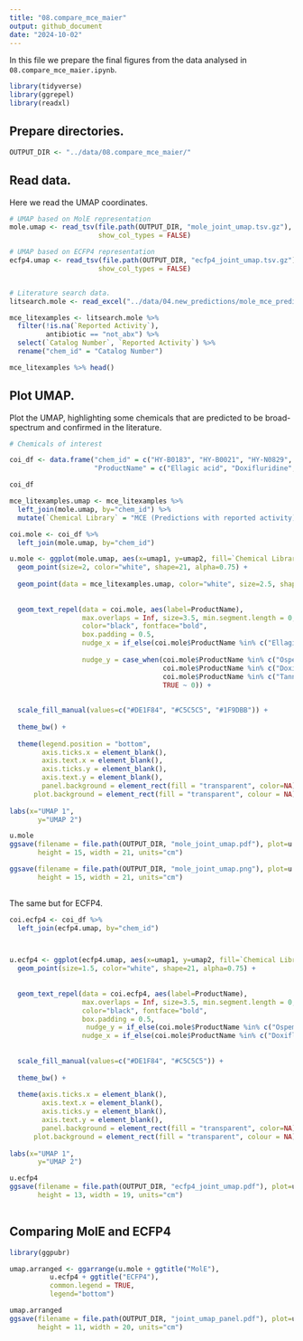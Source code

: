 ```yaml
---
title: "08.compare_mce_maier"
output: github_document
date: "2024-10-02"
---  
```

  
In this file we prepare the final figures from the data analysed in `08.compare_mce_maier.ipynb`. 

```r
library(tidyverse)
library(ggrepel)
library(readxl)
```

## Prepare directories. 
  
```r

OUTPUT_DIR <- "../data/08.compare_mce_maier/"

```


## Read data.  
  
Here we read the UMAP coordinates.  
```r

# UMAP based on MolE representation
mole.umap <- read_tsv(file.path(OUTPUT_DIR, "mole_joint_umap.tsv.gz"), 
                      show_col_types = FALSE)

# UMAP based on ECFP4 representation
ecfp4.umap <- read_tsv(file.path(OUTPUT_DIR, "ecfp4_joint_umap.tsv.gz"), 
                      show_col_types = FALSE)


# Literature search data. 
litsearch.mole <- read_excel("../data/04.new_predictions/mole_mce_predictions_litsearch.xlsx", sheet = "mole_over10")

mce_litexamples <- litsearch.mole %>% 
  filter(!is.na(`Reported Activity`),
         antibiotic == "not_abx") %>% 
  select(`Catalog Number`, `Reported Activity`) %>% 
  rename("chem_id" = "Catalog Number")

mce_litexamples %>% head()
```
  
## Plot UMAP. 

Plot the UMAP, highlighting some chemicals that are predicted to be broad-spectrum and confirmed in the literature.

```r
# Chemicals of interest

coi_df <- data.frame("chem_id" = c("HY-B0183", "HY-B0021", "HY-N0829", "HY-B0723", "HY-B2136" ),
                     "ProductName" = c("Ellagic acid", "Doxifluridine", "Shionone", "Ospemifene", "Tannic acid"))

coi_df
```

```r

mce_litexamples.umap <- mce_litexamples %>% 
  left_join(mole.umap, by="chem_id") %>% 
  mutate(`Chemical Library` = "MCE (Predictions with reported activity)")
```


```r
coi.mole <- coi_df %>% 
  left_join(mole.umap, by="chem_id")
```




 
```r

u.mole <- ggplot(mole.umap, aes(x=umap1, y=umap2, fill=`Chemical Library`)) +
  geom_point(size=2, color="white", shape=21, alpha=0.75) +
  
  geom_point(data = mce_litexamples.umap, color="white", size=2.5, shape=21, alpha=0.75) +
  
  
  geom_text_repel(data = coi.mole, aes(label=ProductName), 
                  max.overlaps = Inf, size=3.5, min.segment.length = 0, 
                  color="black", fontface="bold",
                  box.padding = 0.5,
                  nudge_x = if_else(coi.mole$ProductName %in% c("Ellagic acid", "Tannic acid", "Ospemifene"), 1, 0),
                  
                  nudge_y = case_when(coi.mole$ProductName %in% c("Ospemifene", "Shionone") ~ 3,
                                      coi.mole$ProductName %in% c("Doxifluridine") ~ -2,
                                      coi.mole$ProductName %in% c("Tannic acid") ~ 2,
                                      TRUE ~ 0)) +
  
  
  scale_fill_manual(values=c("#DE1F84", "#C5C5C5", "#1F9DBB")) +
  
  theme_bw() +
  
  theme(legend.position = "bottom",
        axis.ticks.x = element_blank(),
        axis.text.x = element_blank(),
        axis.ticks.y = element_blank(),
        axis.text.y = element_blank(),
        panel.background = element_rect(fill = "transparent", color=NA),
      plot.background = element_rect(fill = "transparent", colour = NA))  + 
  
labs(x="UMAP 1",
       y="UMAP 2")

u.mole
ggsave(filename = file.path(OUTPUT_DIR, "mole_joint_umap.pdf"), plot=u.mole, dpi = 300,
       height = 15, width = 21, units="cm")

ggsave(filename = file.path(OUTPUT_DIR, "mole_joint_umap.png"), plot=u.mole, dpi = 300,
       height = 15, width = 21, units="cm")
  

```


The same but for ECFP4. 
```r

coi.ecfp4 <- coi_df %>% 
  left_join(ecfp4.umap, by="chem_id")



u.ecfp4 <- ggplot(ecfp4.umap, aes(x=umap1, y=umap2, fill=`Chemical Library`)) +
  geom_point(size=1.5, color="white", shape=21, alpha=0.75) +
  
  
  geom_text_repel(data = coi.ecfp4, aes(label=ProductName), 
                  max.overlaps = Inf, size=3.5, min.segment.length = 0, 
                  color="black", fontface="bold",
                  box.padding = 0.5,
                   nudge_y = if_else(coi.mole$ProductName %in% c("Ospemifene", "Tannic acid"), -5, 0),
                  nudge_x = if_else(coi.mole$ProductName %in% c("Doxifluridine", "Ellagic acid"), -3, 0)) +
  
  
  scale_fill_manual(values=c("#DE1F84", "#C5C5C5")) +
  
  theme_bw() +
  
  theme(axis.ticks.x = element_blank(),
        axis.text.x = element_blank(),
        axis.ticks.y = element_blank(),
        axis.text.y = element_blank(),
        panel.background = element_rect(fill = "transparent", color=NA),
      plot.background = element_rect(fill = "transparent", colour = NA))  + 
  
labs(x="UMAP 1",
       y="UMAP 2")

u.ecfp4
ggsave(filename = file.path(OUTPUT_DIR, "ecfp4_joint_umap.pdf"), plot=u.ecfp4, dpi = 300,
       height = 13, width = 19, units="cm")
  

```

## Comparing MolE and ECFP4

```r
library(ggpubr)
```


```r

umap.arranged <- ggarrange(u.mole + ggtitle("MolE"), 
          u.ecfp4 + ggtitle("ECFP4"), 
          common.legend = TRUE,
          legend="bottom")

umap.arranged
ggsave(filename = file.path(OUTPUT_DIR, "joint_umap_panel.pdf"), plot=umap.arranged, dpi = 300,
       height = 11, width = 20, units="cm")
```

